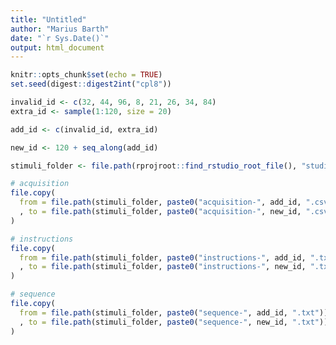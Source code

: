 ```yaml
---
title: "Untitled"
author: "Marius Barth"
date: "`r Sys.Date()`"
output: html_document
---
```


```r
knitr::opts_chunk$set(echo = TRUE)
set.seed(digest::digest2int("cpl8"))
```

<!-- Invalid participants -->

```r
invalid_id <- c(32, 44, 96, 8, 21, 26, 34, 84)
extra_id <- sample(1:120, size = 20)

add_id <- c(invalid_id, extra_id)

new_id <- 120 + seq_along(add_id)

stimuli_folder <- file.path(rprojroot::find_rstudio_root_file(), "studies", "cpl8", "experimental-software", "stimuli")

# acquisition
file.copy(
  from = file.path(stimuli_folder, paste0("acquisition-", add_id, ".csv"))
  , to = file.path(stimuli_folder, paste0("acquisition-", new_id, ".csv"))
)

# instructions
file.copy(
  from = file.path(stimuli_folder, paste0("instructions-", add_id, ".txt"))
  , to = file.path(stimuli_folder, paste0("instructions-", new_id, ".txt"))
)

# sequence
file.copy(
  from = file.path(stimuli_folder, paste0("sequence-", add_id, ".txt"))
  , to = file.path(stimuli_folder, paste0("sequence-", new_id, ".txt"))
)

```

